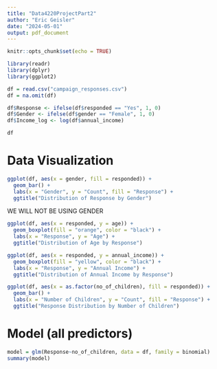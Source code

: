 ```yaml
---
title: "Data4220ProjectPart2"
author: "Eric Geisler"
date: "2024-05-01"
output: pdf_document
---
```


```r
knitr::opts_chunk$set(echo = TRUE)
```

```r
library(readr)
library(dplyr)
library(ggplot2)

df = read.csv("campaign_responses.csv")
df = na.omit(df)
```

```r
df$Response <- ifelse(df$responded == "Yes", 1, 0)
df$Gender <- ifelse(df$gender == "Female", 1, 0)
df$Income_log <- log(df$annual_income)
```

```r
df
```

# Data Visualization

```r
ggplot(df, aes(x = gender, fill = responded)) +
  geom_bar() +
  labs(x = "Gender", y = "Count", fill = "Response") +
  ggtitle("Distribution of Response by Gender")
```
WE WILL NOT BE USING GENDER


```r
ggplot(df, aes(x = responded, y = age)) +
  geom_boxplot(fill = "orange", color = "black") +
  labs(x = "Response", y = "Age") +
  ggtitle("Distribution of Age by Response")
```

```r
ggplot(df, aes(x = responded, y = annual_income)) +
  geom_boxplot(fill = "yellow", color = "black") +
  labs(x = "Response", y = "Annual Income") +
  ggtitle("Distribution of Annual Income by Response")
```



```r
ggplot(df, aes(x = as.factor(no_of_children), fill = responded)) +
  geom_bar() +
  labs(x = "Number of Children", y = "Count", fill = "Response") +
  ggtitle("Response Distribution by Number of Children")
```

# Model (all predictors)

```r
model = glm(Response~no_of_children, data = df, family = binomial)
summary(model)
```










